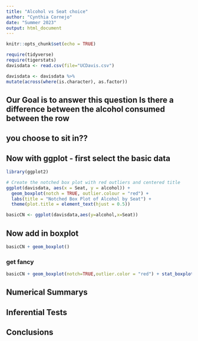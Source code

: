 ```yaml
---
title: "Alcohol vs Seat choice"
author: "Cynthia Cornejo"
date: "Summer 2023"
output: html_document
---
```


```r
knitr::opts_chunk$set(echo = TRUE)
```

```r
require(tidyverse)
require(tigerstats)
davisdata <- read.csv(file="UCDavis.csv")
```

```r
davisdata <- davisdata %>%
mutate(across(where(is.character), as.factor))
```

## Our Goal is to answer this question Is there a difference between the alcohol consumed between the row
## you choose to sit in??

## Now with ggplot - first select the basic data

```r
library(ggplot2)

# Create the notched box plot with red outliers and centered title
ggplot(davisdata, aes(x = Seat, y = alcohol)) +
  geom_boxplot(notch = TRUE, outlier.colour = "red") +
  labs(title = "Notched Box Plot of Alcohol by Seat") +
  theme(plot.title = element_text(hjust = 0.5))

```


```r
basicCN <- ggplot(davisdata,aes(y=alcohol,x=Seat))
```
## Now add in boxplot

```r
basicCN + geom_boxplot()
```
  
  
### get fancy  

```r
basicCN + geom_boxplot(notch=TRUE,outlier.color = "red") + stat_boxplot(geom ='errorbar') + labs(title="Fancy notch boxplot \n with 2 lines")
```

## Numerical Summarys 

## Inferential Tests

## Conclusions


